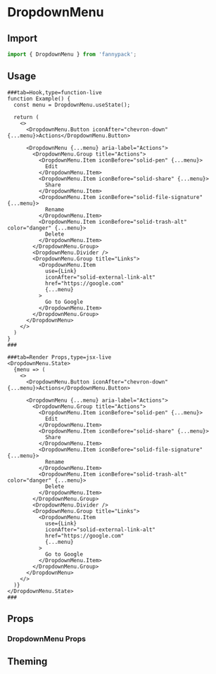 
# DropdownMenu

## Import

```jsx
import { DropdownMenu } from 'fannypack';
```

## Usage

```live
###tab=Hook,type=function-live
function Example() {
  const menu = DropdownMenu.useState();

  return (
    <>
      <DropdownMenu.Button iconAfter="chevron-down" {...menu}>Actions</DropdownMenu.Button>

      <DropdownMenu {...menu} aria-label="Actions">
        <DropdownMenu.Group title="Actions">
          <DropdownMenu.Item iconBefore="solid-pen" {...menu}>
            Edit
          </DropdownMenu.Item>
          <DropdownMenu.Item iconBefore="solid-share" {...menu}>
            Share
          </DropdownMenu.Item>
          <DropdownMenu.Item iconBefore="solid-file-signature" {...menu}>
            Rename
          </DropdownMenu.Item>
          <DropdownMenu.Item iconBefore="solid-trash-alt" color="danger" {...menu}>
            Delete
          </DropdownMenu.Item>
        </DropdownMenu.Group>
        <DropdownMenu.Divider />
        <DropdownMenu.Group title="Links">
          <DropdownMenu.Item
            use={Link}
            iconAfter="solid-external-link-alt"
            href="https://google.com"
            {...menu}
          >
            Go to Google
          </DropdownMenu.Item>
        </DropdownMenu.Group>
      </DropdownMenu>
    </>
  )
}
###

###tab=Render Props,type=jsx-live
<DropdownMenu.State>
  {menu => (
    <>
      <DropdownMenu.Button iconAfter="chevron-down" {...menu}>Actions</DropdownMenu.Button>

      <DropdownMenu {...menu} aria-label="Actions">
        <DropdownMenu.Group title="Actions">
          <DropdownMenu.Item iconBefore="solid-pen" {...menu}>
            Edit
          </DropdownMenu.Item>
          <DropdownMenu.Item iconBefore="solid-share" {...menu}>
            Share
          </DropdownMenu.Item>
          <DropdownMenu.Item iconBefore="solid-file-signature" {...menu}>
            Rename
          </DropdownMenu.Item>
          <DropdownMenu.Item iconBefore="solid-trash-alt" color="danger" {...menu}>
            Delete
          </DropdownMenu.Item>
        </DropdownMenu.Group>
        <DropdownMenu.Divider />
        <DropdownMenu.Group title="Links">
          <DropdownMenu.Item
            use={Link}
            iconAfter="solid-external-link-alt"
            href="https://google.com"
            {...menu}
          >
            Go to Google
          </DropdownMenu.Item>
        </DropdownMenu.Group>
      </DropdownMenu>
    </>
  )}
</DropdownMenu.State>
###
```

## Props

### DropdownMenu Props

## Theming
